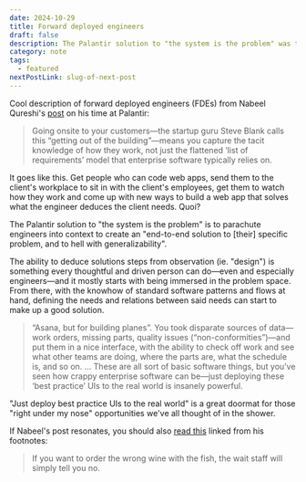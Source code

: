 ```yaml
---
date: 2024-10-29
title: Forward deployed engineers
draft: false
description: The Palantir solution to "the system is the problem" was to parachute engineers into context to create an "end-to-end solution to that specific problem, and to hell with generalizability".
category: note
tags:
  - featured
nextPostLink: slug-of-next-post
---
```


Cool description of forward deployed engineers (FDEs) from Nabeel Qureshi's [post](https://nabeelqu.co/reflections-on-palantir) on his time at Palantir:

> Going onsite to your customers—the startup guru Steve Blank calls this “getting out of the building”—means you capture the tacit knowledge of how they work, not just the flattened ‘list of requirements’ model that enterprise software typically relies on.

It goes like this. Get people who can code web apps, send them to the client's workplace to sit in with the client's employees, get them to watch how they work and come up with new ways to build a web app that solves what the engineer deduces the client needs. Quoi?

The Palantir solution to "the system is the problem" is to parachute engineers into context to create an "end-to-end solution to [their] specific problem, and to hell with generalizability".

The ability to deduce solutions steps from observation (ie. "design") is something every thoughtful and driven person can do—even and especially engineers—and it mostly starts with being immersed in the problem space. From there, with the knowhow of standard software patterns and flows at hand, defining the needs and relations between said needs can start to make up a good solution.

> “Asana, but for building planes”. You took disparate sources of data—work orders, missing parts, quality issues (“non-conformities”)—and put them in a nice interface, with the ability to check off work and see what other teams are doing, where the parts are, what the schedule is, and so on. … These are all sort of basic software things, but you’ve seen how crappy enterprise software can be—just deploying these ‘best practice’ UIs to the real world is insanely powerful.

"Just deploy best practice UIs to the real world" is a great doormat for those "right under my nose" opportunities we've all thought of in the shower.

If Nabeel's post resonates, you should also [read this](https://tedmabrey.substack.com/p/sorry-that-isnt-an-fde) linked from his footnotes:

> If you want to order the wrong wine with the fish, the wait staff will simply tell you no.
